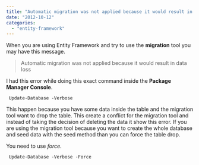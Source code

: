 ```yaml
---
title: "Automatic migration was not applied because it would result in data loss"
date: "2012-10-12"
categories: 
  - "entity-framework"
---
```


When you are using Entity Framework and try to use the **migration** tool you may have this message.

> Automatic migration was not applied because it would result in data loss

I had this error while doing this exact command inside the **Package Manager Console**.

``` 
 Update-Database -Verbose 
``` 

This happen because you have some data inside the table and the migration tool want to drop the table. This create a conflict for the migration tool and instead of taking the decision of deleting the data it show this error. If you are using the migration tool because you want to create the whole database and seed data with the seed method than you can force the table drop.

You need to use _force_.

``` 
 Update-Database -Verbose -Force 
``` 
